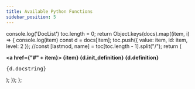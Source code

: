 ```yaml
---
title: Available Python Functions
sidebar_position: 5
---
```



  console.log('DocList')
  toc.length = 0;
  return Object.keys(docs).map((item, i) => {
    console.log(item)
    const d = docs[item];
    toc.push({ value: item, id: item, level: 2 });
    //const [lastmod, name] = toc[toc.length - 1].split("/");
    return (
      <dl key={i} className="doc" id={item}>
        <dt>
          <strong>
            <a href={"#" + item}>
              {item}
              {d.init_definition}
              {d.definition}
            </a>
          </strong>
        </dt>
        <dl>
          <pre>{d.docstring}</pre>
        </dl>
      </dl>
    );
  });
};

<div className="doclist">
  <DocList docs={docs}></DocList>
</div>
